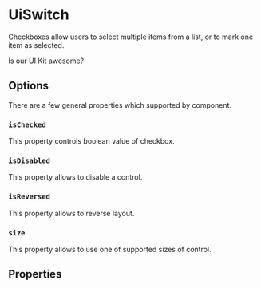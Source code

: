 


<Meta of={Stories} />

# UiSwitch

Checkboxes allow users to select multiple items from a list, or to mark one item as selected.

<Canvas>
  <UiSwitch isChecked>Is our UI Kit awesome?</UiSwitch>
</Canvas>

## Options

There are a few general properties which supported by component.

### `isChecked`

This property controls boolean value of checkbox.

<Canvas of={Stories.Checked} />
<Canvas of={Stories.Unchecked} />

### `isDisabled`

This property allows to disable a control.

<Canvas of={Stories.CheckedDisabled} />
<Canvas of={Stories.UncheckedDisabled} />

### `isReversed`

This property allows to reverse layout.

<Canvas of={Stories.Reversed} />

### `size`

This property allows to use one of supported sizes of control.

<Canvas of={Stories.CheckedSmall} />
<Canvas of={Stories.UncheckedSmall} />

## Properties

<ArgsTable of={UiSwitch} />
